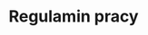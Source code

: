 ---
slug: regulamin-pracy
title: Regulamin pracy
categories: [biznes]
priceId: price_1Nl9zgDqWXJnMCTYcpBqvwIr
draft: true
---